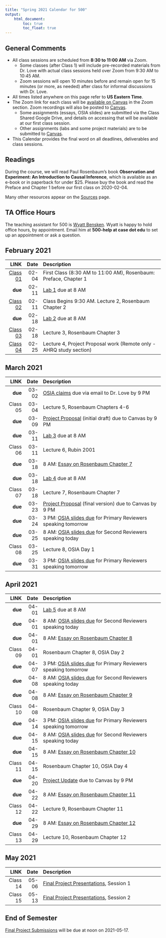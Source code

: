 ```yaml
---
title: "Spring 2021 Calendar for 500"
output: 
    html_document:
        toc: true
        toc_float: true
---
```


## General Comments {-}

- All class sessions are scheduled from **8:30 to 11:00 AM** via Zoom. 
    - Some classes (after Class 1) will include pre-recorded materials from Dr. Love with actual class sessions held over Zoom from 9:30 AM to 10:45 AM.
    - Zoom sessions will open 10 minutes before and remain open for 15 minutes (or more, as needed) after class for informal discussions with Dr. Love.
- All times listed anywhere on this page refer to **US Eastern Time**.
- The Zoom link for each class will be [available on Canvas](https://canvas.case.edu) in the Zoom section. Zoom recordings will also be posted to [Canvas](https://canvas.case.edu).
    - Some assignments (essays, OSIA slides) are submitted via the Class Shared Google Drive, and details on accessing that will be available at our first class session. 
    - Other assignments (labs and some project materials) are to be submitted to [Canvas](https://canvas.case.edu).
- This Calendar provides the final word on all deadlines, deliverables and class sessions. 

## Readings

During the course, we will read Paul Rosenbaum's book **Observation and Experiment: An Introduction to Causal Inference**, which is available as an e-book or in paperback for under $25. Please buy the book and read the Preface and Chapter 1 before our first class on 2020-02-04.

Many other resources appear on the [Sources](https://github.com/THOMASELOVE/500-2021/tree/master/sources) page.

## TA Office Hours

The teaching assistant for 500 is [Wyatt Bensken](https://wyattbensken.com/). Wyatt is happy to hold office hours, by appointment. Email him at **500-help at case dot edu** to set up an appointment or ask a question.

## February 2021

LINK | Date | Description
--------: | -------: | :-------------------------------------------------------
[Class 01](https://github.com/THOMASELOVE/500-2021/tree/master/classes/class01) | 02-04 | First Class (8:30 AM to 11:00 AM), Rosenbaum: Preface, Chapter 1
**due** | 02-11 | [Lab 1](https://github.com/THOMASELOVE/500-2021/tree/master/labs) due at 8 AM
[Class 02](https://github.com/THOMASELOVE/500-2021/tree/master/classes/class02) | 02-11 | Class Begins 9:30 AM. Lecture 2, Rosenbaum Chapter 2
**due** | 02-18 | [Lab 2](https://github.com/THOMASELOVE/500-2021/tree/master/labs) due at 8 AM
[Class 03](https://github.com/THOMASELOVE/500-2021/tree/master/classes/class03) | 02-18 | Lecture 3, Rosenbaum Chapter 3
[Class 04](https://github.com/THOMASELOVE/500-2021/tree/master/classes/class04) | 02-25 | Lecture 4, Project Proposal work (Remote only - AHRQ study section)

## March 2021

LINK | Date | Description
--------: | -------: | :-------------------------------------------------------
**due** | 03-02 | [OSIA claims](https://github.com/THOMASELOVE/500-2021/tree/master/osia) due via email to Dr. Love by 9 PM
Class 05 | 03-04 | Lecture 5, Rosenbaum Chapters 4-6
**due** | 03-09 | [Project Proposal](https://github.com/THOMASELOVE/500-2021/blob/master/project/01_proposal.md) (initial draft) due to Canvas by 9 PM
**due** | 03-11 | [Lab 3](https://github.com/THOMASELOVE/500-2021/tree/master/labs) due at 8 AM
Class 06 | 03-11 | Lecture 6, Rubin 2001
**due** | 03-18 | 8 AM: [Essay on Rosenbaum Chapter 7](https://github.com/THOMASELOVE/500-2021/blob/master/essays/README.md)
**due** | 03-18 | [Lab 4](https://github.com/THOMASELOVE/500-2021/tree/master/labs) due at 8 AM
Class 07 | 03-18 | Lecture 7, Rosenbaum Chapter 7
**due** | 03-23 | [Project Proposal](https://github.com/THOMASELOVE/500-2021/blob/master/project/01_proposal.md) (final version) due to Canvas by 9 PM
**due** | 03-24 | 3 PM: [OSIA slides due](https://github.com/THOMASELOVE/500-2021/tree/master/osia) for Primary Reviewers speaking tomorrow
**due** | 03-25 | 8 AM: [OSIA slides due](https://github.com/THOMASELOVE/500-2021/tree/master/osia) for Second Reviewers speaking today
Class 08 | 03-25 | Lecture 8, OSIA Day 1
**due** | 03-31 | 3 PM: [OSIA slides due](https://github.com/THOMASELOVE/500-2021/tree/master/osia) for Primary Reviewers speaking tomorrow

## April 2021

LINK | Date | Description
--------: | -------: | :-------------------------------------------------------
**due** | 04-01 | [Lab 5](https://github.com/THOMASELOVE/500-2021/tree/master/labs) due at 8 AM
**due** | 04-01 | 8 AM: [OSIA slides due](https://github.com/THOMASELOVE/500-2021/tree/master/osia) for Second Reviewers speaking today
**due** | 04-01 | 8 AM: [Essay on Rosenbaum Chapter 8](https://github.com/THOMASELOVE/500-2021/blob/master/essays/README.md)
Class 09 | 04-01 | Rosenbaum Chapter 8, OSIA Day 2
**due** | 04-07 | 3 PM: [OSIA slides due](https://github.com/THOMASELOVE/500-2021/tree/master/osia) for Primary Reviewers speaking tomorrow
**due** | 04-08 | 8 AM: [OSIA slides due](https://github.com/THOMASELOVE/500-2021/tree/master/osia) for Second Reviewers speaking today
**due** | 04-08 | 8 AM: [Essay on Rosenbaum Chapter 9](https://github.com/THOMASELOVE/500-2021/blob/master/essays/README.md)
Class 10 | 04-08 | Rosenbaum Chapter 9, OSIA Day 3
**due** | 04-14 | 3 PM: [OSIA slides due](https://github.com/THOMASELOVE/500-2021/tree/master/osia) for Primary Reviewers speaking tomorrow
**due** | 04-15 | 8 AM: [OSIA slides due](https://github.com/THOMASELOVE/500-2021/tree/master/osia) for Second Reviewers speaking today
**due** | 04-15 | 8 AM: [Essay on Rosenbaum Chapter 10](https://github.com/THOMASELOVE/500-2021/blob/master/essays/README.md)
Class 11 | 04-15 | Rosenbaum Chapter 10, OSIA Day 4
**due** | 04-20 | [Project Update](https://github.com/THOMASELOVE/500-2021/blob/master/project/02_update.md) due to Canvas by 9 PM
**due** | 04-22 | 8 AM: [Essay on Rosenbaum Chapter 11](https://github.com/THOMASELOVE/500-2021/blob/master/essays/README.md)
Class 12 | 04-22 | Lecture 9, Rosenbaum Chapter 11
**due** | 04-29 | 8 AM: [Essay on Rosenbaum Chapter 12](https://github.com/THOMASELOVE/500-2021/blob/master/essays/README.md)
Class 13 | 04-29 | Lecture 10, Rosenbaum Chapter 12

## May 2021

LINK | Date | Description
--------: | -------: | :-------------------------------------------------------
Class 14 | 05-06 | [Final Project Presentations](https://github.com/THOMASELOVE/500-2021/tree/master/project), Session 1
Class 15 | 05-13 | [Final Project Presentations](https://github.com/THOMASELOVE/500-2021/tree/master/project), Session 2

## End of Semester

[Final Project Submissions](https://github.com/THOMASELOVE/500-2021/tree/master/project) will be due at noon on 2021-05-17.



